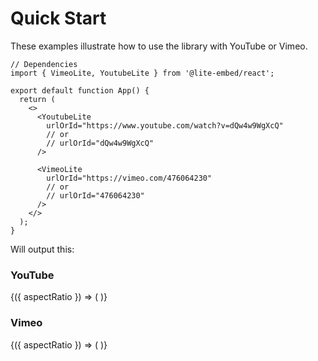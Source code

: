 

# Quick Start

These examples illustrate how to use the library with YouTube or Vimeo.

```tsx
// Dependencies
import { VimeoLite, YoutubeLite } from '@lite-embed/react';

export default function App() {
  return (
    <>
      <YoutubeLite
        urlOrId="https://www.youtube.com/watch?v=dQw4w9WgXcQ"
        // or
        // urlOrId="dQw4w9WgXcQ"
      />

      <VimeoLite
        urlOrId="https://vimeo.com/476064230"
        // or
        // urlOrId="476064230"
      />
    </>
  );
}
```

Will output this:

### YouTube

<AspectRatioShowcase>
  {({ aspectRatio }) => (
    <YoutubeLite
      aspectRatio={aspectRatio}
      className="mt-6 rounded-lg shadow-lg !shadow-[#29abe2]/20"
      urlOrId="https://www.youtube.com/watch?v=dQw4w9WgXcQ"
      poster="maxresdefault"
    />
  )}
</AspectRatioShowcase>

### Vimeo

<AspectRatioShowcase>
  {({ aspectRatio }) => (
    <VimeoLite
      aspectRatio={aspectRatio}
      className="mt-6 rounded-lg shadow-lg !shadow-[#29abe2]/20"
      urlOrId="https://vimeo.com/476064230"
      poster="1280x720"
    />
  )}
</AspectRatioShowcase>
